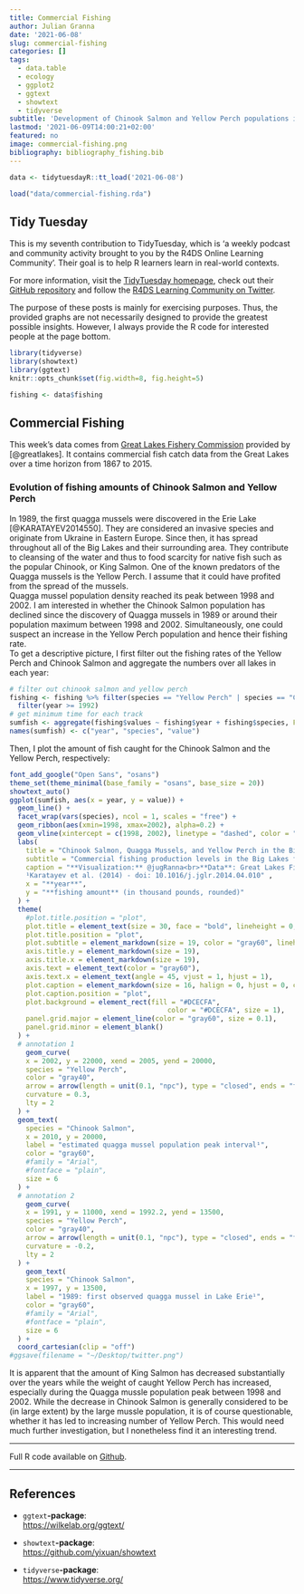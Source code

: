 ```yaml
---
title: Commercial Fishing
author: Julian Granna
date: '2021-06-08'
slug: commercial-fishing
categories: []
tags:
  - data.table
  - ecology
  - ggplot2
  - ggtext
  - showtext
  - tidyverse
subtitle: 'Development of Chinook Salmon and Yellow Perch populations in the Great Lakes'
lastmod: '2021-06-09T14:00:21+02:00'
featured: no
image: commercial-fishing.png
bibliography: bibliography_fishing.bib
---
```

  
  
  
```r
data <- tidytuesdayR::tt_load('2021-06-08')
```

```r
load("data/commercial-fishing.rda")
```

## Tidy Tuesday

This is my seventh contribution to TidyTuesday, which is 'a weekly podcast and community activity brought to you by the R4DS Online Learning Community'. Their goal is to help R learners learn in real-world contexts. 

For more information, visit the [TidyTuesday homepage](https://www.tidytuesday.com/), check out their [GitHub repository](https://github.com/rfordatascience/tidytuesday) and follow the [R4DS Learning Community on Twitter](https://twitter.com/R4DScommunity).

The purpose of these posts is mainly for exercising purposes. Thus, the provided graphs are not necessarily designed to provide the greatest possible insights. However, I always provide the R code for interested people at the page bottom.

```r
library(tidyverse)
library(showtext)
library(ggtext)
knitr::opts_chunk$set(fig.width=8, fig.height=5) 

fishing <- data$fishing
```

## Commercial Fishing

This week's data comes from [Great Lakes Fishery Commission](http://www.glfc.org/great-lakes-databases.php) provided by [@greatlakes]. It contains commercial fish catch data from the Great Lakes over a time horizon from 1867 to 2015.

### Evolution of fishing amounts of Chinook Salmon and Yellow Perch

In 1989, the first quagga mussels were discovered in the Erie Lake [@KARATAYEV2014550]. They are considered an invasive species and originate from Ukraine in Eastern Europe. Since then, it has spread throughout all of the Big Lakes and their surrounding area. They contribute to cleansing of the water and thus to food scarcity for native fish such as the popular Chinook, or King Salmon. One of the known predators of the Quagga mussels is the Yellow Perch. I assume that it could have profited from the spread of the mussels.  
Quagga mussel population density reached its peak between 1998 and 2002. I am interested in whether the Chinook Salmon population has declined since the discovery of Quagga mussels in 1989 or around their population maximum between 1998 and 2002. Simultaneously, one could suspect an increase in the Yellow Perch population and hence their fishing rate.  
To get a descriptive picture, I first filter out the fishing rates of the Yellow Perch and Chinook Salmon and aggregate the numbers over all lakes in each year:

```r
# filter out chinook salmon and yellow perch
fishing <- fishing %>% filter(species == "Yellow Perch" | species == "Chinook Salmon") %>%
  filter(year >= 1992)
# get minimum time for each track
sumfish <- aggregate(fishing$values ~ fishing$year + fishing$species, FUN = sum)
names(sumfish) <- c("year", "species", "value")
```

Then, I plot the amount of fish caught for the Chinook Salmon and the Yellow Perch, respectively: 

```r
font_add_google("Open Sans", "osans")
theme_set(theme_minimal(base_family = "osans", base_size = 20))
showtext_auto()
ggplot(sumfish, aes(x = year, y = value)) +
  geom_line() + 
  facet_wrap(vars(species), ncol = 1, scales = "free") +
  geom_ribbon(aes(xmin=1998, xmax=2002), alpha=0.2) +
  geom_vline(xintercept = c(1998, 2002), linetype = "dashed", color = "gray60") +
  labs(
    title = "Chinook Salmon, Quagga Mussels, and Yellow Perch in the Big Lakes",
    subtitle = "Commercial fishing production levels in the Big Lakes for Chinook Salmon and Yellow Perch from 1991-2015. Chinook, or King<br>Salmon, are &nbsp; suffering  from  invasive &#160;&#160;&#160; &emsp; zebra and quagga mussels. Yellow  Perch  are  known predators of quagga  mussels  and are<br>thus suspected to correlate with their number.",
    caption = "**Visualization:** @jugRanna<br>**Data**: Great Lakes Fishery Commission  
    ¹Karatayev et al. (2014) - doi: 10.1016/j.jglr.2014.04.010" ,
    x = "**year**",
    y = "**fishing amount** (in thousand pounds, rounded)"
  ) +
  theme(
    #plot.title.position = "plot",
    plot.title = element_text(size = 30, face = "bold", lineheight = 0, margin = margin(0,0,1.5,0)),
    plot.title.position = "plot",
    plot.subtitle = element_markdown(size = 19, color = "gray60", lineheight = 0.1, vjust = 1),
    axis.title.y = element_markdown(size = 19),
    axis.title.x = element_markdown(size = 19),
    axis.text = element_text(color = "gray60"),
    axis.text.x = element_text(angle = 45, vjust = 1, hjust = 1),
    plot.caption = element_markdown(size = 16, halign = 0, hjust = 0, color = "gray60", lineheight = .3),
    plot.caption.position = "plot",
    plot.background = element_rect(fill = "#DCECFA",
                                       color = "#DCECFA", size = 1),
    panel.grid.major = element_line(color = "gray60", size = 0.1),
    panel.grid.minor = element_blank()
  ) +
  # annotation 1
    geom_curve(
    x = 2002, y = 22000, xend = 2005, yend = 20000,
    species = "Yellow Perch",
    color = "gray40", 
    arrow = arrow(length = unit(0.1, "npc"), type = "closed", ends = "first"),
    curvature = 0.3,
    lty = 2
  ) +
  geom_text(
    species = "Chinook Salmon", 
    x = 2010, y = 20000, 
    label = "estimated quagga mussel population peak interval¹",
    color = "gray60",
    #family = "Arial",
    #fontface = "plain",
    size = 6
  ) +
  # annotation 2
    geom_curve(
    x = 1991, y = 11000, xend = 1992.2, yend = 13500,
    species = "Yellow Perch",
    color = "gray40", 
    arrow = arrow(length = unit(0.1, "npc"), type = "closed", ends = "first"),
    curvature = -0.2,
    lty = 2
  ) +
    geom_text(
    species = "Chinook Salmon", 
    x = 1997, y = 13500, 
    label = "1989: first observed quagga mussel in Lake Erie¹",
    color = "gray60",
    #family = "Arial",
    #fontface = "plain",
    size = 6
  ) +
  coord_cartesian(clip = "off")
#ggsave(filename = "~/Desktop/twitter.png")
```

It is apparent that the amount of King Salmon has decreased substantially over the years while the weight of caught Yellow Perch has increased, especially during the Quagga mussle population peak between 1998 and 2002. While the decrease in Chinook Salmon is generally considered to be (in large extent) by the large mussle population, it is of course questionable, whether it has led to increasing number of Yellow Perch. This would need much further investigation, but I nonetheless find it an interesting trend.

--------------------------------------------------

Full R code available on [Github](https://github.com/jgranna/tidytuesday/tree/main/2021-06-08).

--------------------------------------------------

## References

- `ggtext`**-package**:  
<https://wilkelab.org/ggtext/>

- `showtext`**-package**:  
<https://github.com/yixuan/showtext>

- `tidyverse`**-package**:  
<https://www.tidyverse.org/>